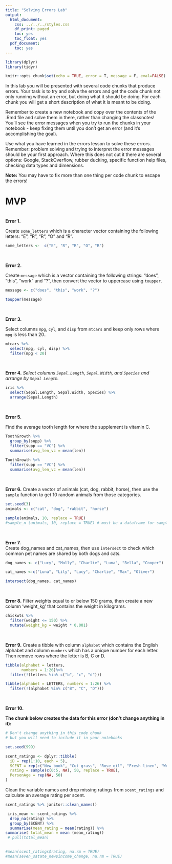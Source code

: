 ```yaml
---
title: "Solving Errors Lab"
output:
  html_document:
    css: ../../../styles.css
    df_print: paged
    toc: yes
    toc_float: yes
  pdf_document:
    toc: yes
---
```

```r
library(dplyr)
library(tidyr)
```


```r
knitr::opts_chunk$set(echo = TRUE, error = T, message = F, eval=FALSE)
```

In this lab you will be presented with several code chunks that produce errors. Your task is to try and solve the errors and get the code chunk not only running without an error, but doing what it should be doing. For each chunk you will get a short description of what it is meant to be doing. 

Remember to create a new notebook and copy over the contents of the .Rmd file and solve them in there, rather than changing the classnotes! You'll see the error messages when you try to run the chunks in your notebook - keep fixing them until you don't get an error (and it's accomplishing the goal).

Use what you have learned in the errors lesson to solve these errors. Remember: problem solving and trying to interpret the error messages should be your first approach. Where this does not cut it there are several options: Google, StackOverflow, rubber ducking, specific function help files, checking data types and dimensions.

**Note:** You may have to fix more than one thing per code chunk to escape the errors!

# MVP
<br>
**Error 1.**  

Create `some_letters` which is a character vector containing the following letters: "E", "R", "R", "O" and "R".
```r
some_letters <-  c("E", "R", "R", "O", "R")
```


<br> 

**Error 2.**  

Create `message` which is a vector containing the following strings: "does", "this", "work" and "?", then convert the vector to uppercase using `toupper`.
```r
message <- c("does", "this", "work", "?")

toupper(message)

```


<br> 


**Error 3.**  

Select columns `mpg`, `cyl`, and `disp` from `mtcars` and keep only rows where `mpg` is less than 20..
```r
mtcars %>% 
  select(mpg, cyl, disp) %>% 
  filter(mpg < 20)
```


<br> 


**Error 4.**
*Select columns `Sepal.Length`, `Sepal.Width`, and `Species` and arrange by `Sepal Length`.*
```r
iris %>% 
  select(Sepal.Length, Sepal.Width, Species) %>% 
  arrange(Sepal.Length)
```


<br> 


**Error 5.** 

Find the average tooth length for where the supplement is vitamin C.

```r
ToothGrowth %>%
  group_by(supp) %>% 
  filter(supp == "VC") %>% 
  summarise(avg_len_vc = mean(len)) 
  
ToothGrowth %>% 
  filter(supp == "VC") %>%
  summarise(avg_len_vc = mean(len)) 
```


<br> 

**Error 6.**
Create a vector of animals (cat, dog, rabbit, horse), then use the `sample` function to get 10 random animals from those categories.

```r
set.seed(3)
animals <- c("cat", "dog", "rabbit", "horse")

sample(animals, 10, replace = TRUE)
#sample_n (animals, 10, replace = TRUE) # must be a dataframe for sample_n

```


<br> 

**Error 7.**  
Create dog_names and cat_names, then use `intersect` to check which common pet names are shared by both dogs and cats.

```r
dog_names <- c("Lucy", "Molly", "Charlie", "Luna", "Bella", "Cooper")

cat_names <-c("Luna", "Lily", "Lucy", "Charlie", "Max", "Oliver")

intersect(dog_names, cat_names)

```


<br> 

**Error 8.**
Filter weights equal to or below 150 grams, then create a new column 'weight_kg' that contains the weight in kilograms.

```r
chickwts %>% 
  filter(weight <= 150) %>% 
  mutate(weight_kg = weight * 0.001)
```


<br> 

**Error 9.**
Create a tibble with column `alphabet` which contains the English alphabet and column `numbers` which has a unique number for each letter. Then remove rows where the letter is B, C or D.

```r
tibble(alphabet = letters,
       numbers = 1:26)%>% 
  filter(!(letters %in% c("b", "c", "d")))

tibble(alphabet = LETTERS, numbers = 1:26) %>%
  filter(!(alphabet %in% c("B", "C", "D")))
```


<br>

**Error 10.** 

**The chunk below creates the data for this error (don't change anything in it):**
```r
# Don't change anything in this code chunk
# but you will need to include it in your notebooks

set.seed(999)

scent_ratings <- dplyr::tibble(
  iD = rep(1:10, each = 5),
  SCENT = rep(c("New book", "Cut grass", "Rose oil", "Fresh linen", "Wet dog"), 10),
  rating = sample(c(0:5, NA), 50, replace = TRUE),
  PersonAge = rep(NA, 50)
)


```



Clean the variable names and drop missing ratings from `scent_ratings` and calculate an average rating per scent.

```r
scent_ratings %>% janitor::clean_names()

 iris_mean <- scent_ratings %>% 
  drop_na(rating) %>% 
  group_by(SCENT) %>% 
  summarise(mean_rating = mean(rating)) %>% 
summarise( total_mean = mean (mean_rating))  
 # pull(total_mean)
  

#mean(scent_ratings$rating, na.rm = TRUE)
#mean(seven_satate_new$income_change, na.rm = TRUE)
```

<br> 


